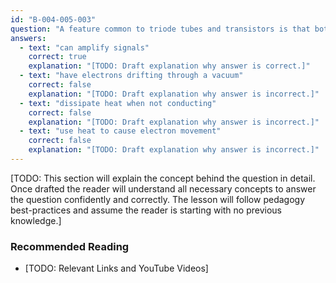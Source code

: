 ```yaml
---
id: "B-004-005-003"
question: "A feature common to triode tubes and transistors is that both:"
answers:
  - text: "can amplify signals"
    correct: true
    explanation: "[TODO: Draft explanation why answer is correct.]"
  - text: "have electrons drifting through a vacuum"
    correct: false
    explanation: "[TODO: Draft explanation why answer is incorrect.]"
  - text: "dissipate heat when not conducting"
    correct: false
    explanation: "[TODO: Draft explanation why answer is incorrect.]"
  - text: "use heat to cause electron movement"
    correct: false
    explanation: "[TODO: Draft explanation why answer is incorrect.]"
---
```


[TODO: This section will explain the concept behind the question in detail. Once drafted the reader will understand all necessary concepts to answer the question confidently and correctly. The lesson will follow pedagogy best-practices and assume the reader is starting with no previous knowledge.]

### Recommended Reading

- [TODO: Relevant Links and YouTube Videos]
